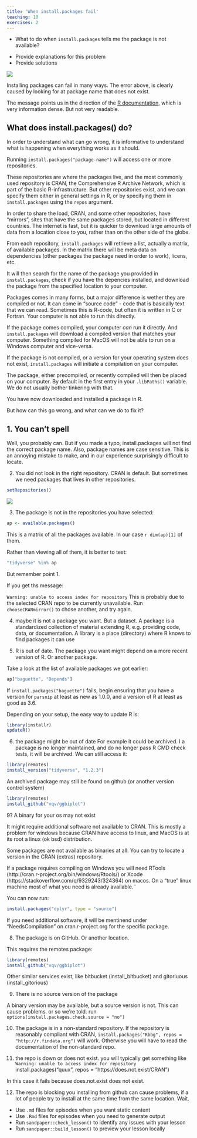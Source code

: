 ```yaml
---
title: 'When install.packages fail'
teaching: 10
exercises: 2
---
```



:::::::::::::::::::::::::::::::::::::: questions 

- What to do when `install.packages` tells me the package is not available?

::::::::::::::::::::::::::::::::::::::::::::::::

::::::::::::::::::::::::::::::::::::: objectives

- Provide explanations for this problem
- Provide solutions

::::::::::::::::::::::::::::::::::::::::::::::::


![](fig/package-not-avail.png)

Installing packages can fail in many ways. The error above, is clearly caused
by looking for at package name that does not exist. 

The message points us in the direction of the [R documentation](https://cran.r-project.org/doc/manuals/r-patched/R-admin.html#Installing-packages), which is very information dense. But not very readable.

## What does install.packages() do?

In order to understand what can go wrong, it is informative to understand
what is happening when everything works as it should.

Running `install.packages("package-name")` will access one or more repositories.

These repositories are where the packages live, and the most commonly used 
repository is CRAN, the Comprehensive R Archive Network, which is part of
the basic R-infrastructure. But other repositories exist, and we can specify
them either in general settings in R, or by specifying them in `install.packages` 
using the `repos` argument. 

In order to share the load, CRAN, and some other repositories, have "mirrors",
sites that have the same packages stored, but located in different countries.
The internet is fast, but it is quicker to download large amounts of data from
a location close to you, rather than on the other side of the globe.

From each repository, `install.packages` will retrieve a list, actually a 
matrix, of available packages. In the matrix there will be meta data on
dependencies (other packages the package need in order to work), licens,
etc.

It will then search for the name of the package you provided in `install.packages`,
check if you have the depencies installed, and download the package from
the specified location to your computer.

Packages comes in many forms, but a major difference is wether they are compiled
or not. It can come in "source code" - code that is basically text that we can 
read. Sometimes this is R-code, but often it is written in C or Fortran. Your 
computer is not able to run this directly. 

If the package comes compiled, your computer _can_ run it directly. And `install.packages`
will download a compiled version that matches your computer. Something compiled
for MacOS will not be able to run on a Windows computer and vice-versa.

If the package is not compiled, or a version for your operating system does
not exist, `install.packages` will initiate a compilation on your computer.

The package, either precompiled, or recently compiled will then be placed on
your computer. By default in the first entry in your `.libPaths()` variable.
We do not usually bother tinkering with that. 

You have now downloaded and installed a package in R.

But how can this go wrong, and what can we do to fix it?


## 1. You can't spell
Well, you probably can. But if you made a typo, install.packages will not
find the correct package name. Also, package names are case sensitive.
This is an annoying mistake to make, and in our experience surprisingly difficult
to locate.

2. You did not look in the right repository.
CRAN is default. But sometimes we need packages that lives in other
repositories.
```r
setRepositories()
```
![](fig/setRepositories.png)

3. The package is not in the repositories you have selected:
```r
ap <- available.packages()
```

This is a matrix of all the packages available. In our case `r dim(ap)[1]` of them.

Rather than viewing all of them, it is better to test:
```r
"tidyverse" %in% ap
```
But remember point 1.

If you get ths message: 

`Warning: unable to access index for repository` 
This is probably due to the selected CRAN repo to be currently unavailable.
Run `chooseCRANmirror()` to chose another, and try again.

4. maybe it is not a package you want. 
But a dataset. 
A package is a standardized collection of material extending R, e.g. providing code, data, or documentation. A library is a place (directory) where R knows to find packages it can use

5. R is out of date.
The package you want might depend on a more recent version of R. Or another package.

Take a look at the list of available packages we got earlier:
```r
ap["baguette", "Depends"]
```
If `install.packages("baguette")` fails, begin ensuring that you have a version
for `parsnip` at least as new as 1.0.0, and a version of R at least as good as
3.6.

Depending on your setup, the easy way to update R is:
```r
library(installr)
updateR()
```

6. the package might be out of date
For example it could be archived. I a package is no longer maintained, and do no
longer pass R CMD check tests, it will be archived. We can still access it:

```r
library(remotes)
install_version("tidyverse", "1.2.3")
```

An archived package may still be found on github (or another version control system)

```r
library(remotes)
install_github("vqv/ggbiplot")
```

9? A binary for your os may not exist

It might require additional software not available to CRAN. This is mostly
a problem for windows because CRAN have access to linux, and MacOS is at its root
a linux (ok bsd) distribution.

Some packages are not available as binaries at all.
You can try to locate a version in the CRAN (extras) repository.

If a package requires compiling on Windows you will need RTools (http://cran.r-project.org/bin/windows/Rtools/) or Xcode (https://stackoverflow.com/q/9329243/324364) on macos. On a "true" linux machine
most of what you need is already available.¨

You can now run:
```r
install.packages("dplyr", type = "source")
```


If you need additional software, it will be mentinend under "NeedsCompilation"
on cran.r-project.org for the specific package.

8. The package is on GitHub. Or another location.

This requires the remotes package:
```r
library(remotes)
install_github("vqv/ggbiplot")
```

Other similar services exist, like bitbucket (install_bitbucket) and gitoriuous (install_gitorious)


9. There is no source version of the package

A binary version may be available, but a source version is not. This can cause problems. or so
we're told. 
run `options(install.packages.check.source = "no")` 

10. The package is in a non-standard repository.
If the repository is reasonably compliant with CRAN, 
`install.packages("Rbbg", repos = "http://r.findata.org")`
will work. Otherwise you will have to read the documentation of the non-standard repo.

11. the repo is down or does not exist. 
you will typically get something like `Warning: unable to access index for repository` 
install.packages("quux", repos = "https://does.not.exist/CRAN")

In this case it fails because does.not.exist does not exist. 

12. The repo is blocking you
installing from github can cause problems, if a lot of people try to install
at the same time from the same location. Wait.

::::::::::::::::::::::::::::::::::::: keypoints 

- Use `.md` files for episodes when you want static content
- Use `.Rmd` files for episodes when you need to generate output
- Run `sandpaper::check_lesson()` to identify any issues with your lesson
- Run `sandpaper::build_lesson()` to preview your lesson locally

::::::::::::::::::::::::::::::::::::::::::::::::

